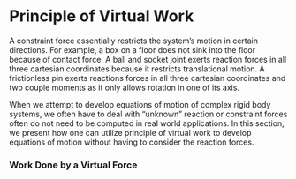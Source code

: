# Principle of Virtual Work
[//]: # latex new commands
\newcommand\orig[2]{\mathbf{r}_{#1}^{(#2)}}
\newcommand\bvec[2]{{\mathbf{e}_{#1}^{(#2)}}}
\newcommand\ddoubleunderline[1]{\underline{\underline{#1}}}

A constraint force essentially restricts the system's motion in certain directions. For example, a box on a floor does not sink into the floor because of contact force. A ball and socket joint exerts reaction forces in all three cartesian coordinates because it restricts translational motion. A frictionless pin exerts reactions forces in all three cartesian coordinates and two couple moments as it only allows rotation in one of its axis. 

When we attempt to develop equations of motion of complex rigid body systems, we often have to deal with "unknown" reaction or constraint forces often do not need to be computed in real world applications. In this section, we present how one can utilize principle of virtual work to develop equations of motion without having to consider the reaction forces. 

### Work Done by a Virtual Force